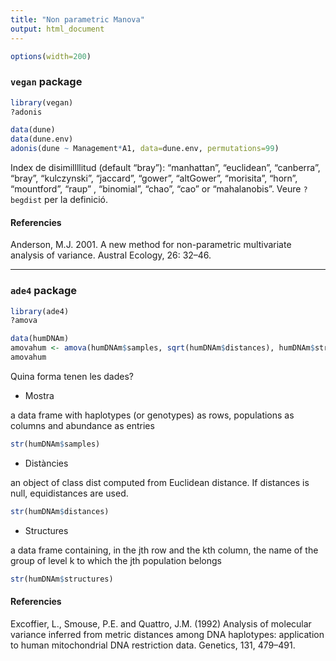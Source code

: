 ```yaml
---
title: "Non parametric Manova"
output: html_document
---
```


```r
options(width=200)
```

### `vegan` package

```r
library(vegan)
?adonis
```

```r
data(dune)
data(dune.env)
adonis(dune ~ Management*A1, data=dune.env, permutations=99)
```


Index de disimillllitud (default "bray"): "manhattan", "euclidean", "canberra", "bray", "kulczynski", "jaccard", "gower", "altGower", "morisita", "horn", "mountford", "raup" , "binomial", "chao", "cao" or "mahalanobis". Veure `?begdist` per la definició.

#### Referencies

Anderson, M.J. 2001. A new method for non-parametric multivariate analysis of variance. Austral Ecology, 26: 32–46.

------

### `ade4` package

```r
library(ade4)
?amova
```

```r
data(humDNAm)
amovahum <- amova(humDNAm$samples, sqrt(humDNAm$distances), humDNAm$structures)
amovahum
```


Quina forma tenen les dades?

* Mostra 

a data frame with haplotypes (or genotypes) as rows, populations as columns and abundance as entries

```r
str(humDNAm$samples)
```

* Distàncies

an object of class dist computed from Euclidean distance. If distances is null, equidistances are used.

```r
str(humDNAm$distances)
```

* Structures

a data frame containing, in the jth row and the kth column, the name of the group of level k to which the jth population belongs

```r
str(humDNAm$structures)
```

#### Referencies

Excoffier, L., Smouse, P.E. and Quattro, J.M. (1992) Analysis of molecular variance inferred from metric distances among DNA haplotypes: application to human mitochondrial DNA restriction data. Genetics, 131, 479–491.